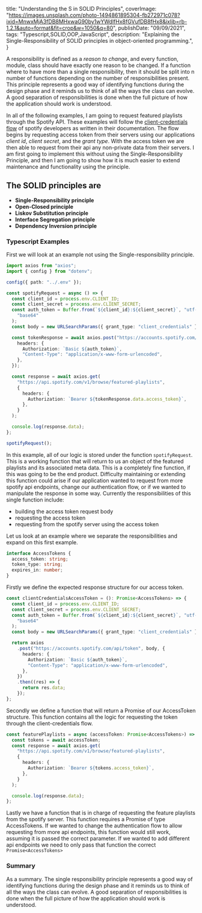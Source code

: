 
  title: "Understanding the S in SOLID Principles",
  coverImage: "https://images.unsplash.com/photo-1494861895304-fb272971c078?ixid=MnwxMjA3fDB8MHxwaG90by1wYWdlfHx8fGVufDB8fHx8&ixlib=rb-1.2.1&auto=format&fit=crop&w=1050&q=80",
  publishDate: "09/09/2021",
  tags: "Typescript,SOLID,OOP,JavaScript",
  description: "Explaining the Single-Responsibility of SOLID principles in object-oriented programming.",
}

A responsibility is defined as a _reason to change_, and every function, module, class should have exactly one reason to be changed. If a function where to have more than a single responsibility, then it should be split into n number of functions depending on the number of responsibilities present. This principle represents a good way of identifying functions during the design phase and it reminds us to think of all the ways the class can evolve. A good separation of responsibilities is done when the full picture of how the application should work is understood.

In all of the following examples, I am going to request featured playlists through the Spotify API. These examples will follow the [client-credentials flow](https://developer.spotify.com/documentation/general/guides/authorization-guide/) of spotify developers as written in their documentation. The flow begins by requesting access token from their servers using our applications _client id_, _client secret_, and the _grant type_. With the access token we are then able to request from their api any non-private data from their servers. I am first going to implement this without using the Single-Responsibility Principle, and then I am going to show how it is much easier to extend maintenance and functionality using the principle.

## The SOLID principles are

- **Single-Responsibility principle**
- **Open-Closed principle**
- **Liskov Substitution principle**
- **Interface Segregation principle**
- **Dependency Inversion principle**

### Typescript Examples

First we will look at an example not using the Single-responsibility principle.

```typescript
import axios from "axios";
import { config } from "dotenv";

config({ path: "../.env" });

const spotifyRequest = async () => {
  const client_id = process.env.CLIENT_ID;
  const client_secret = process.env.CLIENT_SECRET;
  const auth_token = Buffer.from(`${client_id}:${client_secret}`, "utf-8").toString(
    "base64"
  );
  const body = new URLSearchParams({ grant_type: "client_credentials" });

  const tokenResponse = await axios.post("https://accounts.spotify.com/api/token", body, {
    headers: {
      Authorization: `Basic ${auth_token}`,
      "Content-Type": "application/x-www-form-urlencoded",
    },
  });

  const response = await axios.get(
    "https://api.spotify.com/v1/browse/featured-playlists",
    {
      headers: {
        Authorization: `Bearer ${tokenResponse.data.access_token}`,
      },
    }
  );

  console.log(response.data);
};

spotifyRequest();
```

In this example, all of our logic is stored under the function `spotifyRequest`. This is a working function that will return to us an object of the featured playlists and its associated meta data. This is a completely fine function, if this was going to be the end product. Difficulty maintaining or extending this function could arise if our application wanted to request from more spotify api endpoints, change our authentication flow, or if we wanted to manipulate the response in some way. Currently the responsibilities of this single function include:

- building the access token request body
- requesting the access token
- requesting from the spotify server using the access token

Let us look at an example where we separate the responsibilities and expand on this first example.

```typescript
interface AccessTokens {
  access_token: string;
  token_type: string;
  expires_in: number;
}
```

Firstly we define the expected response structure for our access token.

```typescript
const clientCredentialsAccessToken = (): Promise<AccessTokens> => {
  const client_id = process.env.CLIENT_ID;
  const client_secret = process.env.CLIENT_SECRET;
  const auth_token = Buffer.from(`${client_id}:${client_secret}`, "utf-8").toString(
    "base64"
  );
  const body = new URLSearchParams({ grant_type: "client_credentials" });

  return axios
    .post("https://accounts.spotify.com/api/token", body, {
      headers: {
        Authorization: `Basic ${auth_token}`,
        "Content-Type": "application/x-www-form-urlencoded",
      },
    })
    .then((res) => {
      return res.data;
    });
};
```

Secondly we define a function that will return a Promise of our AccessToken structure. This function contains all the logic for requesting the token through the client-credentials flow.

```typescript
const featurePlaylists = async (accessToken: Promise<AccessTokens>) => {
  const tokens = await accessToken;
  const response = await axios.get(
    "https://api.spotify.com/v1/browse/featured-playlists",
    {
      headers: {
        Authorization: `Bearer ${tokens.access_token}`,
      },
    }
  );

  console.log(response.data);
};
```

Lastly we have a function that is in charge of requesting the feature playlists from the spotify server. This function requires a Promise of type AccessTokens. If we wanted to change the authentication flow to allow requesting from more api endpoints, this function would still work, assuming it is passed the correct parameter. If we wanted to add different api endpoints we need to only pass that function the correct `Promise<AccessTokens>`

### Summary

As a summary. The single responsibility principle represents a good way of identifying functions during the design phase and it reminds us to think of all the ways the class can evolve. A good separation of responsibilities is done when the full picture of how the application should work is understood.
